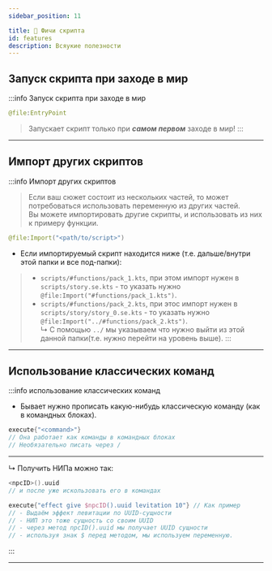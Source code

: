 ```yaml
---
sidebar_position: 11

title: 💫 Фичи скрипта
id: features
description: Всяукие полезности
---
```


## Запуск скрипта при заходе в мир

:::info Запуск скрипта при заходе в мир
```kts
@file:EntryPoint
```
> Запускает скрипт только при ***самом первом*** заходе в мир!
:::

---

## Импорт других скриптов

:::info Импорт других скриптов
> Если ваш сюжет состоит из нескольких частей, то может потребоваться использовать переменную из других частей.  
> Вы можете импортировать другие скрипты, и использовать из них к примеру функции.
```kts
@file:Import("<path/to/script>")
```
- Если импортируемый скрипт находится ниже (т.е. дальше/внутри этой папки и все под-папки):
> - `scripts/#functions/pack_1.kts`, при этом импорт нужен в `scripts/story.se.kts` - то указать нужно `@file:Import("#functions/pack_1.kts")`.  
> - `scripts/#functions/pack_2.kts`, при этос импорт нужен в `scripts/story/story_0.se.kts` - то указать нужно `@file:Import("../#functions/pack_2.kts")`.  
>   ↳ С помощью `../` мы указываем что нужно выйти из этой данной папки(т.е. нужно перейти на уровень выше).
:::

---

## Использование классических команд

:::info использование классических команд
- Бывает нужно прописать какую-нибудь классическую команду (как в командных блоках).
```kts
execute{"<command>"}
// Она работает как команды в командных блоках
// Необязательно писать через / 
```
---
↳ Получить НИПа можно так:
```kts
<npcID>().uuid
// и после уже искользовать его в командах

execute{"effect give $npcID().uuid levitation 10"} // Как пример
// - Выдаём эффект левитации по UUID-сущности
// - НИП это тоже сущность со своим UUID
// - через метод npcID().uuid мы получает UUID сущности
// - используя знак $ перед методом, мы используем переменную.
```
:::

---